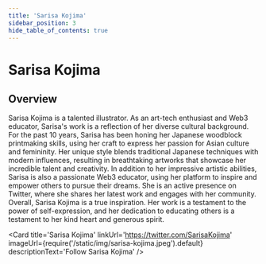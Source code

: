 ---
title: 'Sarisa Kojima'
sidebar_position: 3
hide_table_of_contents: true
---


# Sarisa Kojima

## Overview

Sarisa Kojima is a talented illustrator. As an art-tech enthusiast and Web3 educator, Sarisa's work is a reflection of her diverse cultural background.
For the past 10 years, Sarisa has been honing her Japanese woodblock printmaking skills, using her craft to express her passion for Asian culture and femininity. Her unique style blends traditional Japanese techniques with modern influences, resulting in breathtaking artworks that showcase her incredible talent and creativity.
In addition to her impressive artistic abilities, Sarisa is also a passionate Web3 educator, using her platform to inspire and empower others to pursue their dreams. She is an active presence on Twitter, where she shares her latest work and engages with her community.
Overall, Sarisa Kojima is a true inspiration. Her work is a testament to the power of self-expression, and her dedication to educating others is a testament to her kind heart and generous spirit.

<Card
    title='Sarisa Kojima'
    linkUrl='https://twitter.com/SarisaKojima'
    imageUrl={require('/static/img/sarisa-kojima.jpeg').default}
    descriptionText='Follow Sarisa Kojima'
/>